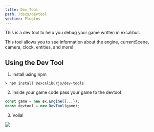 ```yaml
---
title: Dev Tool
path: /docs/devtool
section: Plugins
---
```


This is a dev tool to help you debug your game written in excalibur.

This tool allows you to see information about the engine, currentScene, camera, clock, entities, and more!

## Using the Dev Tool

1. Install using npm

```
> npm install @excaliburjs/dev-tools
```

2. Inside your game code pass your game to the devtool

```typescript
const game = new ex.Engine({...});
const devtool = new DevTool(game);
```

3. Voila!

![](https://user-images.githubusercontent.com/612071/150462738-433536d9-28b0-486c-b5bb-8e8b4e2526fc.png)
